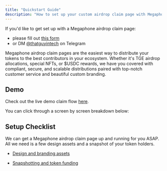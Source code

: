 ```yaml
---
title: "Quickstart Guide"
description: "How to set up your custom airdrop claim page with Megaphone."
---
```



If you'd like to get set up with a Megaphone airdrop claim page:
- please fill out [this form](https://contributionlabs.notion.site/1fc027f6518380ecad7fe667834e775d?pvs=105)
- or DM [@thatguyintech](https://t.me/thatguyintech) on Telegram

Megaphone airdrop claim pages are the easiest way to distribute your tokens to
the best contributors in your ecosystem.  Whether it's TGE airdrop allocations,
special NFTs, or $USDC rewards, we have you covered with compliant, secure, and
scalable distributions paired with top-notch customer service and beautiful
custom branding.

## Demo

Check out the live demo claim flow [here](https://app.megaphone.xyz/claims/demo).

You can click through a screen by screen breakdown below:

<TokenClaimDemo />

## Setup Checklist

We can get a Megaphone airdrop claim page up and running for you ASAP. All we
need is a few design assets and a snapshot of your token holders.

- [Design and branding assets](/airdrop-claims/design)

- [Snapshotting and token funding](/airdrop-claims/snapshot)
